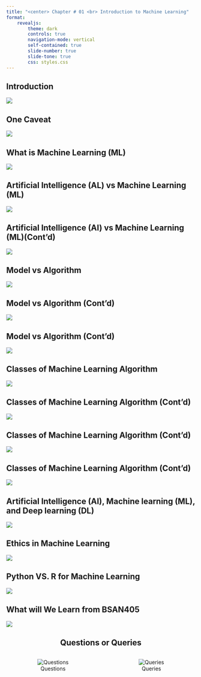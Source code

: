 ```yaml
---
title: "<center> Chapter # 01 <br> Introduction to Machine Learning"
format:
    revealjs: 
        theme: dark
        controls: true
        navigation-mode: vertical
        self-contained: true
        slide-number: true
        slide-tone: true
        css: styles.css
---
```


## Introduction 
![](images/chap01-1.png)

## One Caveat 
![](images/chap01-2.png)

## What is Machine Learning (ML)
![](images/chap01-3.png)

## Artificial Intelligence (AL) vs Machine Learning (ML)
![](images/chap01-4.png)

## Artificial Intelligence (AI) vs Machine Learning (ML)(Cont’d) 
![](images/chap01-5.png)

## Model vs Algorithm
![](images/chap01-6.png)

## Model vs Algorithm (Cont’d) 
![](images/chap01-7.png)

## Model vs Algorithm (Cont’d) 

![](images/chap01-8.png)

## Classes of Machine Learning Algorithm
![](images/chap01-9.png)

## Classes of Machine Learning Algorithm (Cont’d)
![](images/chap01-10.png)

## Classes of Machine Learning Algorithm (Cont’d)
![](images/chap01-11.png)

## Classes of Machine Learning Algorithm (Cont’d)
![](images/chap01-12.png)

## Artificial Intelligence (AI), Machine learning (ML), and Deep learning (DL) 
![](images/chap01-13.png)

## Ethics in Machine Learning
![](images/chap01-14.png)

## Python VS. R for Machine Learning 
![](images/chap01-15.png)

## What will We Learn from BSAN405 
![](images/chap01-16.png)


## Questions or Queries {style="text-align:center;"}

::: columns
::: {.column width="50%" style="text-align:center;"}
![Questions](images/question1.jpeg){fig-align="center"}
:::

::: {.column width="50%" style="text-align:center;"}
![Queries](images/question2.jpeg){fig-align="center"}
:::
:::